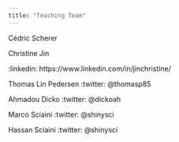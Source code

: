 ```yaml
---
title: "Teaching Team"
---
```


::: tip
Cédric Scherer
:::

::: tip
Christine Jin

:linkedin: https://www.linkedin.com/in/jinchristine/

:::

::: tip
Thomas Lin Pedersen
:twitter: @thomasp85
:::

::: tip
Ahmadou Dicko
:twitter: @dickoah
:::

::: tip
Marco Sciaini
:twitter: @shinysci 
:::

::: tip
Hassan Sciaini
:twitter: @shinysci 
:::